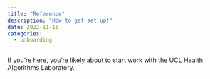 ```yaml
---
title: "Reference"
description: "How to get set up!"
date: 2022-11-16
categories:
  - onboarding
---
```


If you're here, you're likely about to start work with the UCL Health Algorithms Laboratory. 

